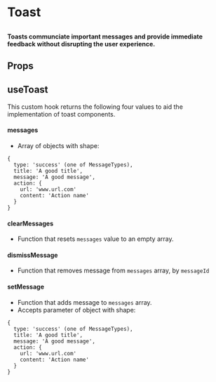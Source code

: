 
# Toast

##

<h4>
	Toasts communciate important messages and provide immediate feedback without disrupting the user experience.
</h4>

## Props

<ArgsTable of={Toast} />


## useToast

This custom hook returns the following four values to aid the implementation of toast components.

#### messages
- Array of objects with shape:
```
{
  type: 'success' (one of MessageTypes),
  title: 'A good title',
  message: 'A good message',
  action: {
    url: 'www.url.com'
    content: 'Action name'
  }
}
```
#### clearMessages
- Function that resets `messages` value to an empty array.
#### dismissMessage
- Function that removes message from `messages` array, by `messageId`
#### setMessage
- Function that adds message to `messages` array.
- Accepts parameter of object with shape:
```
{
  type: 'success' (one of MessageTypes),
  title: 'A good title',
  message: 'A good message',
  action: {
    url: 'www.url.com'
    content: 'Action name'
  }
}
```



